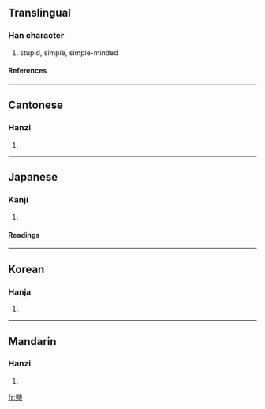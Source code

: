 {{see|戆}}

==Translingual==
===Han character===
{{Han char|rn=61|rad=心|as=24|sn=28|four=0733<sub>8</sub>|canj=X卜金心 (XYCP), 卜金心 (YCP)}}
# stupid, simple, simple-minded
====References====
{{Han ref|kx=0409.310|dkj=11525|dj=0751.300|hdz=42373.040|uh=6207|ud=25095|bh=F9BA|bd=63930}}
----
==Cantonese==
===Hanzi===
{{yue-hanzi|jyut=|y=jong3, ngong6}}
# {{defn|Cantonese}}
----
==Japanese==
===Kanji===
{{ja-kanji|grade=|rs=心24}}
# {{defn|Japanese}} 
====Readings====
{{ja-readings|on=[[とう]] (tō), [[ちゅう]] (chū), [[しゅ]] (shu), [[こう]] (kō), [[く]] (ku)|kun=[[おろか]] (oroka)}}
----
==Korean==
===Hanja===
{{ko-hanja|hangeul=당|eumhun=|rv=dang|mr=tang|y=tang}}
# {{defn|Korean}}
----
==Mandarin==
===Hanzi===
{{cmn-hanzi|sim=戆|pin=[[gàng]] ([[gang4]]), [[zhuàng]] ([[zhuang4]])|wg=kang<sup>4</sup>, chuang<sup>4</sup>}}
# {{defn|Mandarin}}

[[fr:戇]]